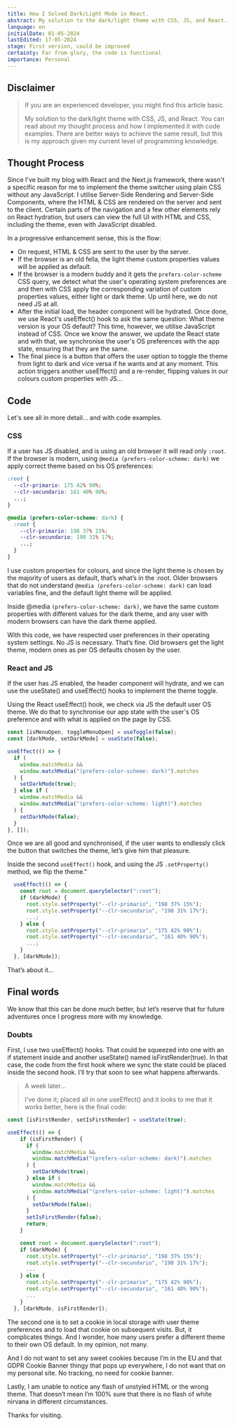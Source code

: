 ```yaml
---
title: How I Solved Dark/Light Mode in React.
abstract: My solution to the dark/light theme with CSS, JS, and React. You can read about my thought process and how I implemented it, along with code examples. There are better ways to achieve the same result, but this is my approach given my current level of programming knowledge.
language: en
initialDate: 01-05-2024
lastEdited: 17-05-2024
stage: First version, could be improved
certainty: Far from glory, the code is functional
importance: Personal
---
```


## Disclaimer

> If you are an experienced developer, you might find this article basic.
>
> My solution to the dark/light theme with CSS, JS, and React. You can read about my thought process and how I implemented it with code examples. There are better ways to achieve the same result, but this is my approach given my current level of programming knowledge.

## Thought Process

Since I've built my blog with React and the Next.js framework, there wasn't a specific reason for me to implement the theme switcher using plain CSS without any JavaScript. I utilise Server-Side Rendering and Server-Side Components, where the HTML & CSS are rendered on the server and sent to the client. Certain parts of the navigation and a few other elements rely on React hydration, but users can view the full UI with HTML and CSS, including the theme, even with JavaScript disabled.

In a progressive enhancement sense, this is the flow:

- On request, HTML & CSS are sent to the user by the server.
- If the browser is an old fella, the light theme custom properties values will be applied as default.
- If the browser is a modern buddy and it gets the `prefers-color-scheme` CSS query, we detect what the user's operating system preferences are and then with CSS apply the corresponding variation of custom properties values, either light or dark theme. Up until here, we do not need JS at all.
- After the initial load, the header component will be hydrated. Once done, we use React's useEffect() hook to ask the same question: What theme version is your OS default? This time, however, we utilise JavaScript instead of CSS. Once we know the answer, we update the React state and with that, we synchronise the user's OS preferences with the app state, ensuring that they are the same.
- The final piece is a button that offers the user option to toggle the theme from light to dark and vice versa if he wants and at any moment. This action triggers another useEffect() and a re-render, flipping values in our colours custom properties with JS...

## Code

Let's see all in more detail... and with code examples.

### CSS

If a user has JS disabled, and is using an old browser it will read only `:root`. If the browser is modern, using `@media (prefers-color-scheme: dark)` we apply correct theme based on his OS preferences:

```css
:root {
  --clr-primario: 175 42% 90%;
  --clr-secundario: 161 40% 90%;
  ...;
}

@media (prefers-color-scheme: dark) {
  :root {
    --clr-primario: 198 37% 15%;
    --clr-secundario: 198 31% 17%;
    ...;
  }
}
```

I use custom properties for colours, and since the light theme is chosen by the majority of users as default, that’s what’s in the :root. Older browsers that do not understand `@media (prefers-color-scheme: dark)` can load variables fine, and the default light theme will be applied.

Inside @media `(prefers-color-scheme: dark)`, we have the same custom properties with different values for the dark theme, and any user with modern browsers can have the dark theme applied.

With this code, we have respected user preferences in their operating system settings. No JS is necessary. That’s fine. Old browsers get the light theme, modern ones as per OS defaults chosen by the user.

### React and JS

If the user has JS enabled, the header component will hydrate, and we can use the useState() and useEffect() hooks to implement the theme toggle.

Using the React useEffect() hook, we check via JS the default user OS theme. We do that to synchronise our app state with the user's OS preference and with what is applied on the page by CSS.

```jsx
const [isMenuOpen, toggleMenuOpen] = useToggle(false);
const [darkMode, setDarkMode] = useState(false);

useEffect(() => {
  if (
    window.matchMedia &&
    window.matchMedia("(prefers-color-scheme: dark)").matches
  ) {
    setDarkMode(true);
  } else if (
    window.matchMedia &&
    window.matchMedia("(prefers-color-scheme: light)").matches
  ) {
    setDarkMode(false);
  }
}, []);
```

Once we are all good and synchronised, if the user wants to endlessly click the button that switches the theme, let’s give him that pleasure.

Inside the second `useEffect()` hook, and using the JS `.setProperty()` method, we flip the theme."

```jsx
  useEffect(() => {
    const root = document.querySelector(":root");
    if (darkMode) {
      root.style.setProperty("--clr-primario", "198 37% 15%");
      root.style.setProperty("--clr-secundario", "198 31% 17%");
      ...;
    } else {
      root.style.setProperty("--clr-primario", "175 42% 90%");
      root.style.setProperty("--clr-secundario", "161 40% 90%");
      ...;
    }
  }, [darkMode]);
```

That’s about it...

## Final words

We know that this can be done much better, but let’s reserve that for future adventures once I progress more with my knowledge.

### Doubts

First, I use two useEffect() hooks. That could be squeezed into one with an if statement inside and another useState() named isFirstRender(true). In that case, the code from the first hook where we sync the state could be placed inside the second hook. I’ll try that soon to see what happens afterwards.

> A week later...
>
> I've done it; placed all in one useEffect() and it looks to me that it works better, here is the final code:

```jsx
const [isFirstRender, setIsFirstRender] = useState(true);

useEffect(() => {
    if (isFirstRender) {
      if (
        window.matchMedia &&
        window.matchMedia("(prefers-color-scheme: dark)").matches
      ) {
        setDarkMode(true);
      } else if (
        window.matchMedia &&
        window.matchMedia("(prefers-color-scheme: light)").matches
      ) {
        setDarkMode(false);
      }
      setIsFirstRender(false);
      return;
    }

    const root = document.querySelector(":root");
    if (darkMode) {
      root.style.setProperty("--clr-primario", "198 37% 15%");
      root.style.setProperty("--clr-secundario", "198 31% 17%");
      ...
    } else {
      root.style.setProperty("--clr-primario", "175 42% 90%");
      root.style.setProperty("--clr-secundario", "161 40% 90%");
      ...
    }
  }, [darkMode, isFirstRender]);
```

The second one is to set a cookie in local storage with user theme preferences and to load that cookie on subsequent visits. But, it complicates things. And I wonder, how many users prefer a different theme to their own OS default. In my opinion, not many.

And I do not want to set any sweet cookies because I’m in the EU and that GDPR Cookie Banner thingy that pops up everywhere, I do not want that on my personal site. No tracking, no need for cookie banner.

Lastly, I am unable to notice any flash of unstyled HTML or the wrong theme. That doesn’t mean I’m 100% sure that there is no flash of white nirvana in different circumstances.

Thanks for visiting.
